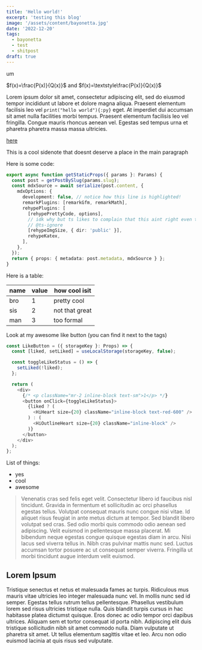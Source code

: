 ```yaml
---
title: 'Hello world!'
excerpt: 'testing this blog'
image: '/assets/content/bayonetta.jpg'
date: '2022-12-20'
tags:
  - bayonetta
  - test
  - shitpost
draft: true
---
```


um

$f(x)=\frac{P(x)}{Q(x)}$ and $f(x)=\textstyle\frac{P(x)}{Q(x)}$

Lorem ipsum dolor sit amet, consectetur adipiscing elit, sed do eiusmod tempor incididunt ut labore et dolore magna aliqua. Praesent elementum facilisis leo vel `print("hello world"){:py}`<Note title="*"/> eget. At imperdiet dui accumsan sit amet nulla facilities morbi tempus. Praesent elementum facilisis leo vel fringilla. Congue mauris rhoncus aenean vel. Egestas sed tempus urna et pharetra pharetra massa massa ultricies.

[here](https://stackoverflow.com/questions/37742099/how-do-you-align-text-with-svg-elements)

<Aside title="*">This is a cool sidenote that doesnt deserve a place in the main paragraph</Aside>

Here is some code:

```ts {5}
export async function getStaticProps({ params }: Params) {
  const post = getPostBySlug(params.slug);
  const mdxSource = await serialize(post.content, {
    mdxOptions: {
      development: false, // notice how this line is highlighted!
      remarkPlugins: [remarkGfm, remarkMath],
      rehypePlugins: [
        [rehypePrettyCode, options],
        // idk why but ts likes to complain that this aint right even though it is
        // @ts-ignore
        [rehypeImgSize, { dir: 'public' }],
        rehypeKatex,
      ],
    },
  });
  return { props: { metadata: post.metadata, mdxSource } };
}
```

Here is a table:

| name | value | how cool isit  |
| ---- | ----- | -------------- |
| bro  | 1     | pretty cool    |
| sis  | 2     | not that great |
| man  | 3     | too formal     |

Look at my awesome like button (you can find it next to the tags)

```ts
const LikeButton = ({ storageKey }: Props) => {
  const [liked, setLiked] = useLocalStorage(storageKey, false);

  const toggleLikeStatus = () => {
    setLiked(!liked);
  };

  return (
    <div>
      {/* <p className="mr-2 inline-block text-sm">1</p> */}
      <button onClick={toggleLikeStatus}>
        {liked ? (
          <HiHeart size={20} className="inline-block text-red-600" />
        ) : (
          <HiOutlineHeart size={20} className="inline-block" />
        )}
      </button>
    </div>
  );
};
```

List of things:

- yes
- cool
- awesome

> Venenatis cras sed felis eget velit. Consectetur libero id faucibus nisl tincidunt. Gravida in fermentum et sollicitudin ac orci phasellus egestas tellus. Volutpat consequat mauris nunc congue nisi vitae. Id aliquet risus feugiat in ante metus dictum at tempor. Sed blandit libero volutpat sed cras. Sed odio morbi quis commodo odio aenean sed adipiscing. Velit euismod in pellentesque massa placerat. Mi bibendum neque egestas congue quisque egestas diam in arcu. Nisi lacus sed viverra tellus in. Nibh cras pulvinar mattis nunc sed. Luctus accumsan tortor posuere ac ut consequat semper viverra. Fringilla ut morbi tincidunt augue interdum velit euismod.

## Lorem Ipsum

Tristique senectus et netus et malesuada fames ac turpis. Ridiculous mus mauris vitae ultricies leo integer malesuada nunc vel. In mollis nunc sed id semper. Egestas tellus rutrum tellus pellentesque. Phasellus vestibulum lorem sed risus ultricies tristique nulla. Quis blandit turpis cursus in hac habitasse platea dictumst quisque. Eros donec ac odio tempor orci dapibus ultrices. Aliquam sem et tortor consequat id porta nibh. Adipiscing elit duis tristique sollicitudin nibh sit amet commodo nulla. Diam vulputate ut pharetra sit amet. Ut tellus elementum sagittis vitae et leo. Arcu non odio euismod lacinia at quis risus sed vulputate.
